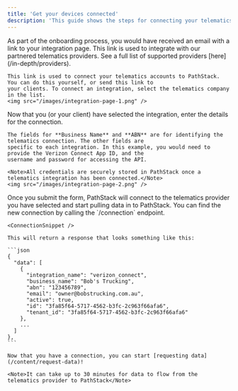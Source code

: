 ```yaml
---
title: 'Get your devices connected'
description: 'This guide shows the steps for connecting your telematics devices to PathStack so you can start receiving data.'
---
```


<Steps>
  <Step title="Get an integration link">
    As part of the onboarding process, you would have received an email with a link to your integration page. This link
    is used to integrate with our partnered telematics providers. See a full list of supported providers
    [here](/in-depth/providers).

    This link is used to connect your telematics accounts to PathStack. You can do this yourself, or send this link to
    your clients. To connect an integration, select the telematics company in the list.
    <img src="/images/integration-page-1.png" />

  </Step>
  <Step title="Connect your integration to PathStack">
    Now that you (or your client) have selected the integration, enter the details for the connection.

    The fields for **Business Name** and **ABN** are for identifying the telematics connection. The other fields are
    specific to each integration. In this example, you would need to provide the Verizon Connect App ID, and the
    username and password for accessing the API.

    <Note>All credentials are securely stored in PathStack once a telematics integration has been connected.</Note>
    <img src="/images/integration-page-2.png" />

  </Step>
  <Step title="You're connected!">
    Once you submit the form, PathStack will connect to the telematics provider you have selected and start pulling data
    in to PathStack. You can find the new connection by calling the `/connection` endpoint.

    <ConnectionSnippet />

    This will return a response that looks something like this:

    ```json
    {
      "data": [
        {
          "integration_name": "verizon_connect",
          "business_name": "Bob's Trucking",
          "abn": "123456789",
          "email": "owner@bobstrucking.com.au",
          "active": true,
          "id": "3fa85f64-5717-4562-b3fc-2c963f66afa6",
          "tenant_id": "3fa85f64-5717-4562-b3fc-2c963f66afa6"
        },
        ...
      ]
    },
    ```

    Now that you have a connection, you can start [requesting data](/content/request-data)!

    <Note>It can take up to 30 minutes for data to flow from the telematics provider to PathStack</Note>

  </Step>
</Steps>
